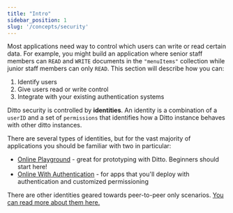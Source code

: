 ```yaml
---
title: "Intro"
sidebar_position: 1
slug: '/concepts/security'
---
```


Most applications need way to control which users can write or read certain data. For example, you might build an application where senior staff members can `READ` and `WRITE` documents in the `"menuItems"` collection while junior staff members can only `READ`. This section will describe how you can:

1. Identify users 
2. Give users read or write control 
3. Integrate with your existing authentication systems

Ditto security is controlled by __identities__. An identity is a combination of a `userID` and a set of `permissions` that identifies how a Ditto instance behaves with other ditto instances. 

There are several types of identities, but for the vast majority of applications you should be familiar with two in particular:

* [Online Playground](/security/online-playground) - great for prototyping with Ditto. Beginners should start here!
* [Online With Authentication](/security/online-with-authentication/overview) - for apps that you'll deploy with authentication and customized permissioning

There are other identities geared towards peer-to-peer only scenarios. [You can read more about them here.](/advanced/identities)